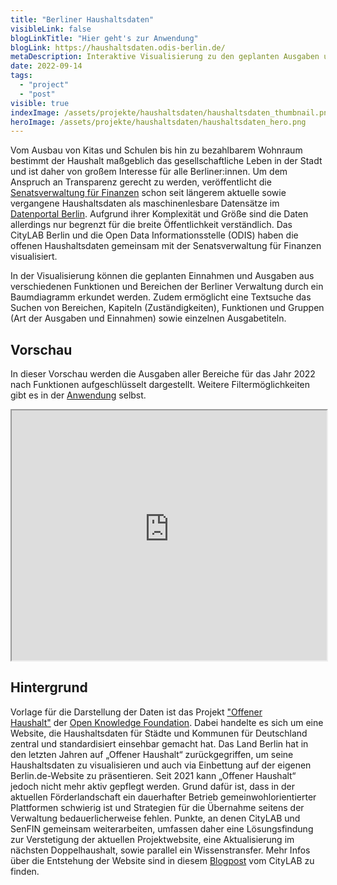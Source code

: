 ```yaml
---
title: "Berliner Haushaltsdaten"
visibleLink: false
blogLinkTitle: "Hier geht's zur Anwendung"
blogLink: https://haushaltsdaten.odis-berlin.de/
metaDescription: Interaktive Visualisierung zu den geplanten Ausgaben und Einnahmen des Landes Berlin
date: 2022-09-14
tags:
  - "project"
  - "post"
visible: true
indexImage: /assets/projekte/haushaltsdaten/haushaltsdaten_thumbnail.png
heroImage: /assets/projekte/haushaltsdaten/haushaltsdaten_hero.png
---
```


Vom Ausbau von Kitas und Schulen bis hin zu bezahlbarem Wohnraum bestimmt der Haushalt maßgeblich das gesellschaftliche Leben in der Stadt und ist daher von großem Interesse für alle Berliner:innen. Um dem Anspruch an Transparenz gerecht zu werden, veröffentlicht die [Senatsverwaltung für Finanzen](https://www.berlin.de/sen/finanzen/) schon seit längerem aktuelle sowie vergangene Haushaltsdaten als maschinenlesbare Datensätze im [Datenportal Berlin](https://daten.berlin.de/tags/haushalt). Aufgrund ihrer Komplexität und Größe sind die Daten allerdings nur begrenzt für die breite Öffentlichkeit verständlich. Das CityLAB Berlin und die Open Data Informationsstelle (ODIS) haben die offenen Haushaltsdaten gemeinsam mit der Senatsverwaltung für Finanzen visualisiert.

In der Visualisierung können die geplanten Einnahmen und Ausgaben aus verschiedenen Funktionen und Bereichen der Berliner Verwaltung durch ein Baumdiagramm erkundet werden. Zudem ermöglicht eine Textsuche das Suchen von Bereichen, Kapiteln (Zuständigkeiten), Funktionen und Gruppen (Art der Ausgaben und Einnahmen) sowie einzelnen Ausgabetiteln.

## Vorschau

In dieser Vorschau werden die Ausgaben aller Bereiche für das Jahr 2022 nach Funktionen aufgeschlüsselt dargestellt. Weitere Filtermöglichkeiten gibt es in der [Anwendung](https://haushaltsdaten.odis-berlin.de/visualisierung) selbst.

<iframe
  src="https://haushaltsdaten.odis-berlin.de/share"
  width="100%"
  height="400px"
  title="My file"
></iframe>

## Hintergrund

Vorlage für die Darstellung der Daten ist das Projekt ["Offener Haushalt"](https://offenerhaushalt.de/) der [Open Knowledge Foundation](https://okfn.de/). Dabei handelte es sich um eine Website, die Haushaltsdaten für Städte und Kommunen für Deutschland zentral und standardisiert einsehbar gemacht hat. Das Land Berlin hat in den letzten Jahren auf „Offener Haushalt“ zurückgegriffen, um seine Haushaltsdaten zu visualisieren und auch via Einbettung auf der eigenen Berlin.de-Website zu präsentieren. Seit 2021 kann „Offener Haushalt“ jedoch nicht mehr aktiv gepflegt werden. Grund dafür ist, dass in der aktuellen Förderlandschaft ein dauerhafter Betrieb gemeinwohlorientierter Plattformen schwierig ist und Strategien für die Übernahme seitens der Verwaltung bedauerlicherweise fehlen. Punkte, an denen CityLAB und SenFIN gemeinsam weiterarbeiten, umfassen daher eine Lösungsfindung zur Verstetigung der aktuellen Projektwebsite, eine Aktualisierung im nächsten Doppelhaushalt, sowie parallel ein Wissenstransfer. Mehr Infos über die Entstehung der Website sind in diesem [Blogpost](https://citylab-berlin.org/de/blog/ein-blick-in-berlins-geldbeutel/) vom CityLAB zu finden.
